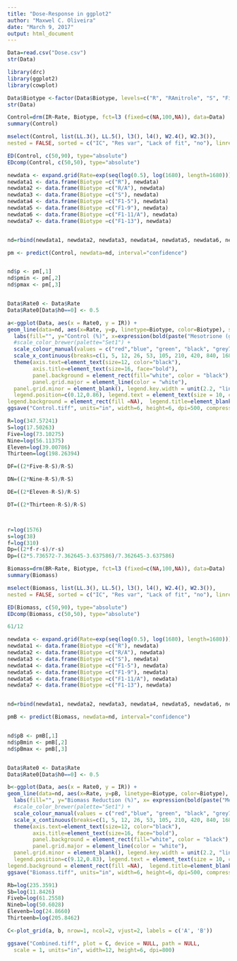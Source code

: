 ```yaml
---
title: "Dose-Response in ggplot2"
author: "Maxwel C. Oliveira"
date: "March 9, 2017"
output: html_document
---
```



```r
Data=read.csv("Dose.csv")
str(Data)
```



```r
library(drc)
library(ggplot2)
library(cowplot)
```

```r
Data$Biotype <-factor(Data$Biotype, levels=c("R", "RAmitrole", "S", "Five", "Nine", "Eleven", "Thirteen"), labels=c("R", "R/A",  "S", "F1-5", "F1-9", "F1-11/A", "F1-13"))
str(Data)
```


```r
Control=drm(IR~Rate, Biotype, fct=l3 (fixed=c(NA,100,NA)), data=Data)
summary(Control)
```

```r
mselect(Control, list(LL.3(), LL.5(), l3(), l4(), W2.4(), W2.3()),
nested = FALSE, sorted = c("IC", "Res var", "Lack of fit", "no"), linreg = FALSE, icfct = AIC)
```

```r
ED(Control, c(50,90), type="absolute")
EDcomp(Control, c(50,50), type="absolute")
```



```r
newdata <- expand.grid(Rate=exp(seq(log(0.5), log(1680), length=1680)))
newdata1 <- data.frame(Biotype =c("R"), newdata)
newdata2 <- data.frame(Biotype =c("R/A"), newdata)
newdata3 <- data.frame(Biotype =c("S"), newdata)
newdata4 <- data.frame(Biotype =c("F1-5"), newdata)
newdata5 <- data.frame(Biotype =c("F1-9"), newdata)
newdata6 <- data.frame(Biotype =c("F1-11/A"), newdata)
newdata7 <- data.frame(Biotype =c("F1-13"), newdata)


nd=rbind(newdata1, newdata2, newdata3, newdata4, newdata5, newdata6, newdata7)

pm <- predict(Control, newdata=nd, interval="confidence")


nd$p <- pm[,1] 
nd$pmin <- pm[,2] 
nd$pmax <- pm[,3] 


Data$Rate0 <- Data$Rate
Data$Rate0[Data$h0==0] <- 0.5
```



```r
a<-ggplot(Data, aes(x = Rate0, y = IR)) +  
geom_line(data=nd, aes(x=Rate, y=p, linetype=Biotype, color=Biotype), size=1.3) + coord_trans(x="log") +
  labs(fill="", y="Control (%)", x=expression(bold(paste("Mesotrione (g ai ha "^"-1",")")))) +
  #scale_color_brewer(palette="Set1") +
  scale_colour_manual(values = c("red","blue", "green", "black", "grey70", "orange", "darkorchid1"))+
  scale_x_continuous(breaks=c(1, 5, 12, 26, 53, 105, 210, 420, 840, 1680)) +
  theme(axis.text=element_text(size=12, color="black"), 
        axis.title=element_text(size=16, face="bold"), 
        panel.background = element_rect(fill="white", color = "black"), 
        panel.grid.major = element_line(color = "white"), 
  panel.grid.minor = element_blank(), legend.key.width = unit(2.2, "line"), panel.border=element_rect(fill=NA, color="black", size=0.7, linetype = "solid"),
  legend.position=c(0.12,0.86), legend.text = element_text(size = 10, colour = "black"), legend.key = element_rect(fill=NA),
legend.background = element_rect(fill =NA),  legend.title=element_blank())  + ylim(0,100) +
ggsave("Control.tiff", units="in", width=6, height=6, dpi=500, compression = 'lzw')
```


```r
R=log(347.57241)
S=log(17.50263)
Five=log(73.10275)
Nine=log(56.11375)
Eleven=log(39.00786)
Thirteen=log(198.26394)

DF=((2*Five-R-S)/R-S)

DN=((2*Nine-R-S)/R-S)

DE=((2*Eleven-R-S)/R-S)

DT=((2*Thirteen-R-S)/R-S)



r=log(1576)
s=log(38)
f=log(310)
Dp=((2*f-r-s)/r-s)
Dp=((2*5.736572-7.362645-3.637586)/7.362645-3.637586)
```







```r
Biomass=drm(BR~Rate, Biotype, fct=l3 (fixed=c(NA,100,NA)), data=Data)
summary(Biomass)
```


```r
mselect(Biomass, list(LL.3(), LL.5(), l3(), l4(), W2.4(), W2.3()),
nested = FALSE, sorted = c("IC", "Res var", "Lack of fit", "no"), linreg = FALSE, icfct = AIC)
```

```r
ED(Biomass, c(50,90), type="absolute")
EDcomp(Biomass, c(50,50), type="absolute")
```


```r
61/12
```


```r
newdata <- expand.grid(Rate=exp(seq(log(0.5), log(1680), length=1680)))
newdata1 <- data.frame(Biotype =c("R"), newdata)
newdata2 <- data.frame(Biotype =c("R/A"), newdata)
newdata3 <- data.frame(Biotype =c("S"), newdata)
newdata4 <- data.frame(Biotype =c("F1-5"), newdata)
newdata5 <- data.frame(Biotype =c("F1-9"), newdata)
newdata6 <- data.frame(Biotype =c("F1-11/A"), newdata)
newdata7 <- data.frame(Biotype =c("F1-13"), newdata)


nd=rbind(newdata1, newdata2, newdata3, newdata4, newdata5, newdata6, newdata7)

pmB <- predict(Biomass, newdata=nd, interval="confidence")


nd$pB <- pmB[,1] 
nd$pBmin <- pmB[,2] 
nd$pBmax <- pmB[,3] 


Data$Rate0 <- Data$Rate
Data$Rate0[Data$h0==0] <- 0.5
```



```r
b<-ggplot(Data, aes(x = Rate0, y = IR)) +  
geom_line(data=nd, aes(x=Rate, y=pB, linetype=Biotype, color=Biotype), size=1.3) + coord_trans(x="log") +
  labs(fill="", y="Biomass Reduction (%)", x= expression(bold(paste("Mesotrione (g ai ha "^"-1",")")))) +
  #scale_color_brewer(palette="Set1") +
  scale_colour_manual(values = c("red","blue", "green", "black", "grey70", "orange", "darkorchid1"))+
  scale_x_continuous(breaks=c(1, 5, 12, 26, 53, 105, 210, 420, 840, 1680)) +
  theme(axis.text=element_text(size=12, color="black"), 
        axis.title=element_text(size=16, face="bold"), 
        panel.background = element_rect(fill="white", color = "black"), 
        panel.grid.major = element_line(color = "white"), 
  panel.grid.minor = element_blank(), legend.key.width = unit(2.2, "line"), panel.border=element_rect(fill=NA, color="black", size=0.7, linetype = "solid"),
  legend.position=c(9.12,0.83), legend.text = element_text(size = 10, colour = "black"), legend.key = element_rect(fill=NA),
legend.background = element_rect(fill =NA),  legend.title=element_blank())  + ylim(0,100) +
ggsave("Biomass.tiff", units="in", width=6, height=6, dpi=500, compression = 'lzw')
```



```r
Rb=log(235.3591)
Sb=log(11.8426)
Fiveb=log(61.2558)
Nineb=log(50.6028)
Elevenb=log(24.8660)
Thirteenb=log(205.8462)


```



```r
C<-plot_grid(a, b, nrow=1, ncol=2, vjust=2, labels = c('A', 'B')) 
```

```r
ggsave("Combined.tiff", plot = C, device = NULL, path = NULL,
  scale = 1, units="in", width=12, height=6, dpi=800)
```







